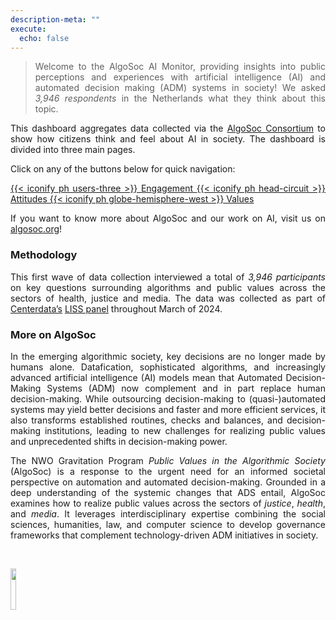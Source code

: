 ```yaml
---
description-meta: ""
execute:
  echo: false
---
```


```{=html}
<style>
p {
  text-align: justify
}
</style>
```

> Welcome to the AlgoSoc AI Monitor, providing insights into public perceptions and experiences with artificial intelligence (AI) and automated decision making (ADM) systems in society! We asked *3,946 respondents* in the Netherlands what they think about this topic. 


This dashboard aggregates data collected via the <a href="https://algosoc.org/" target="_blank">AlgoSoc Consortium</a> to show how citizens think and feel about AI in society. The dashboard is divided into three main pages. 


Click on any of the buttons below for quick navigation:




```{=html}
<center>
<div class="button-container">
```


  <a href="engagement.html" class="buttontop">
    {{< iconify ph users-three >}} Engagement
  </a>
  <a href="attitudes.html" class="buttontop">
    {{< iconify ph head-circuit >}} Attitudes
  </a>
  <a href="values.html" class="buttontop">
    {{< iconify ph globe-hemisphere-west >}} Values
  </a>
    

```{=html}
</div>
</center>
```




If you want to know more about AlgoSoc and our work on AI, visit us on <a href="https://algosoc.org/" target="_blank">algosoc.org</a>!


### Methodology

This first wave of data collection interviewed a total of *3,946 participants* on key questions surrounding algorithms and public values across the sectors of health, justice and media. The data was collected as part of [Centerdata’s](https://www.centerdata.nl/) [LISS panel](https://www.lissdata.nl/) throughout March of 2024.

### More on AlgoSoc

In the emerging algorithmic society, key decisions are no longer made by humans alone. Datafication, sophisticated algorithms, and increasingly advanced artificial intelligence (AI) models mean that Automated Decision-Making Systems (ADM) now complement and in part replace human decision-making. While outsourcing decision-making to (quasi-)automated systems may yield better decisions and faster and more efficient services, it also transforms established routines, checks and balances, and decision-making institutions, leading to new challenges for realizing public values and unprecedented shifts in decision-making power.


The NWO Gravitation Program *Public Values in the Algorithmic Society*   (AlgoSoc) is a response to the urgent need for an informed societal perspective on automation and automated decision-making. Grounded in a deep understanding of the systemic changes that ADS entail, AlgoSoc examines how to realize public values across the sectors of *justice*, *health*, and *media*. It leverages interdisciplinary expertise combining the social sciences, humanities, law, and computer science to develop governance frameworks that complement technology-driven ADM initiatives in society.

<br>

<center>

<img src="algosoclogo.png" width="13%">


</center>

